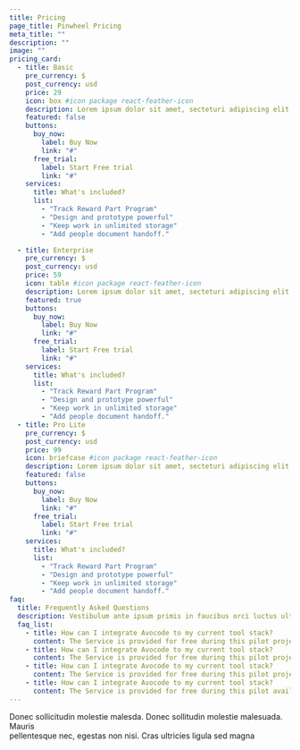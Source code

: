 ```yaml
---
title: Pricing
page_title: Pinwheel Pricing
meta_title: ""
description: ""
image: ""
pricing_card:
  - title: Basic
    pre_currency: $
    post_currency: usd
    price: 29
    icon: box #icon package react-feather-icon
    description: Lorem ipsum dolor sit amet, secteturi adipiscing elit at sem ipsum.
    featured: false
    buttons:
      buy_now:
        label: Buy Now
        link: "#"
      free_trial:
        label: Start Free trial
        link: "#"
    services:
      title: What's included?
      list:
        - "Track Reward Part Program"
        - "Design and prototype powerful"
        - "Keep work in unlimited storage"
        - "Add people document handoff."

  - title: Enterprise
    pre_currency: $
    post_currency: usd
    price: 59
    icon: table #icon package react-feather-icon
    description: Lorem ipsum dolor sit amet, secteturi adipiscing elit at sem ipsum.
    featured: true
    buttons:
      buy_now:
        label: Buy Now
        link: "#"
      free_trial:
        label: Start Free trial
        link: "#"
    services:
      title: What's included?
      list:
        - "Track Reward Part Program"
        - "Design and prototype powerful"
        - "Keep work in unlimited storage"
        - "Add people document handoff."
  - title: Pro Lite
    pre_currency: $
    post_currency: usd
    price: 99
    icon: briefcase #icon package react-feather-icon
    description: Lorem ipsum dolor sit amet, secteturi adipiscing elit at sem ipsum.
    featured: false
    buttons:
      buy_now:
        label: Buy Now
        link: "#"
      free_trial:
        label: Start Free trial
        link: "#"
    services:
      title: What's included?
      list:
        - "Track Reward Part Program"
        - "Design and prototype powerful"
        - "Keep work in unlimited storage"
        - "Add people document handoff."
faq:
  title: Frequently Asked Questions
  description: Vestibulum ante ipsum primis in faucibus orci luctus ultrices posuere cubilia Curae Donec
  faq_list:
    - title: How can I integrate Avocode to my current tool stack?
      content: The Service is provided for free during this pilot project, and is provided "as is" with is not committed to any level of service or availability of the Service.
    - title: How can I integrate Avocode to my current tool stack?
      content: The Service is provided for free during this pilot project, and is provided "as is" with is not committed to any level of service or availability of the Service.
    - title: How can I integrate Avocode to my current tool stack?
      content: The Service is provided for free during this pilot project, and is provided "as is" with is not committed to any level of service or availability of the Service.
    - title: How can I integrate Avocode to my current tool stack?
      content: The Service is provided for free during this pilot availability of the Service.</br> If you enter into this agreement on behalf of a company, you hereby agree that the company is responsible under this Agreement for all actions and
---
```


Donec sollicitudin molestie malesda. Donec sollitudin molestie malesuada. Mauris <br />
pellentesque nec, egestas non nisi. Cras ultricies ligula sed magna
